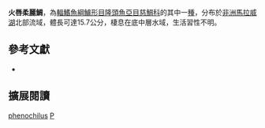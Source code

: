{{Speciesbox
| name = 火唇柔麗鯛
| status = LC
| status_system = IUCN3.1
| image = 
| image_width = 260px
| image_caption = 
| genus = Placidochromis
| species = phenochilus
| authority = [[Trewavas|Trewavas]], 1935
| synonyms = *''Haplochromis phenochilus''<br /><small>Trewavas, 1935</small>
*''Cyrtocara phenochilus''<br /><small>Trewavas, 1935</small>
*''Protomelas phenochilus''<br /><small>Trewavas, 1935</small>
}}
'''火唇柔麗鯛'''，為[[輻鰭魚綱|輻鰭魚綱]][[鱸形目|鱸形目]][[隆頭魚亞目|隆頭魚亞目]][[慈鯛科|慈鯛科]]的其中一[[種|種]]，分布於[[非洲|非洲]][[馬拉威湖|馬拉威湖]]北部流域，體長可達15.7公分，棲息在底中層水域，生活習性不明。

== 參考文獻 ==
*{{FishBase_species|genus=Placidochromis|species=phenochilus|year=2013|month=4}}

== 擴展閱讀 ==
{{refbegin}}
{{wikispecies-inline|Placidochromis phenochilus|火唇柔麗鯛}}
{{refend}}
{{Taxonbar|from=Q3316356}}

[[Category:柔麗鯛屬|phenochilus]]
[[Category:1935年描述的魚類|P]]


{{鱸形目小作品}}